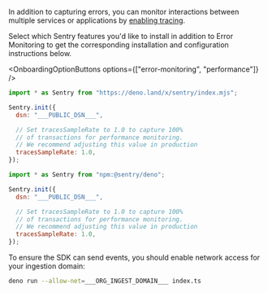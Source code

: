 In addition to capturing errors, you can monitor interactions between multiple services or applications by [enabling tracing](/concepts/key-terms/tracing/).

Select which Sentry features you'd like to install in addition to Error Monitoring to get the corresponding installation and configuration instructions below.

<OnboardingOptionButtons options={["error-monitoring", "performance"]} />

```javascript {tabTitle: Deno}  {"onboardingOptions": {"performance": "5-9" }}
import * as Sentry from "https://deno.land/x/sentry/index.mjs";

Sentry.init({
  dsn: "___PUBLIC_DSN___",

  // Set tracesSampleRate to 1.0 to capture 100%
  // of transactions for performance monitoring.
  // We recommend adjusting this value in production
  tracesSampleRate: 1.0,
});
```

```javascript {tabTitle:npm} {"onboardingOptions": {"performance": "5-9" }}
import * as Sentry from "npm:@sentry/deno";

Sentry.init({
  dsn: "___PUBLIC_DSN___",

  // Set tracesSampleRate to 1.0 to capture 100%
  // of transactions for performance monitoring.
  // We recommend adjusting this value in production
  tracesSampleRate: 1.0,
});
```

To ensure the SDK can send events, you should enable network access for your
ingestion domain:

```bash
deno run --allow-net=___ORG_INGEST_DOMAIN___ index.ts
```
